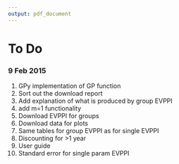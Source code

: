 ```yaml
---
output: pdf_document
---
```

# To Do
### 9 Feb 2015

1. GPy implementation of GP function
2. Sort out the download report
3. Add explanation of what is produced by group EVPPI
4. add m=1 functionality
5. Download EVPPI for groups
6. Download data for plots
7. Same tables for group EVPPI as for single EVPPI
8. Discounting for >1 year
9. User guide
10. Standard error for single param EVPPI

